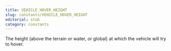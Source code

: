 ```yaml
---
title: VEHICLE_HOVER_HEIGHT
slug: constants/VEHICLE_HOVER_HEIGHT
editorial: stub
category: constants
---
```


<LSLConstant
	name="VEHICLE_HOVER_HEIGHT"
	type="integer"
	value="24"
/>

The height (above the terrain or water, or global) at which the vehicle will try to hover.
